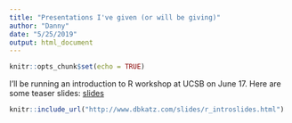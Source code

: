 ```yaml
---
title: "Presentations I've given (or will be giving)"
author: "Danny"
date: "5/25/2019"
output: html_document
---
```


```r
knitr::opts_chunk$set(echo = TRUE)
```

I'll be running an introduction to R workshop at UCSB on June 17. Here are some teaser slides: [slides](/slides/r_introslides.html)

```r
knitr::include_url("http://www.dbkatz.com/slides/r_introslides.html")
```

